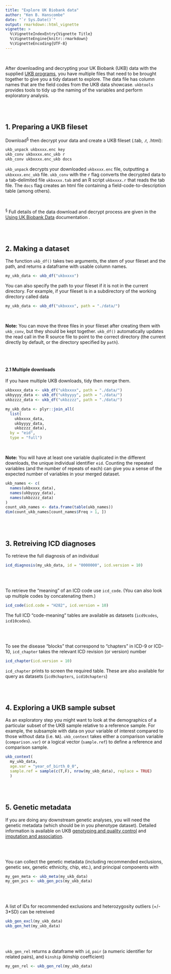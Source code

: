 ```yaml
---
title: "Explore UK Biobank data"
author: "Ken B. Hanscombe"
date: "`r Sys.Date()`"
output: rmarkdown::html_vignette
vignette: >
  %\VignetteIndexEntry{Vignette Title}
  %\VignetteEngine{knitr::rmarkdown}
  %\VignetteEncoding{UTF-8}
---
```


<br>

After downloading and decrypting your UK Biobank (UKB) data with the supplied [UKB programs](http://biobank.ctsu.ox.ac.uk/crystal/docs/UsingUKBData.pdf), you have multiple files that need to be brought together to give you a tidy dataset to explore. The data file has column names that are the field codes from the UKB data showcase. `ukbtools` provides tools to tidy up the naming of the variables and perform exploratory analysis. 

<br>
<br>


## 1. Preparing a UKB fileset

Download^§^ then decrypt your data and create a UKB fileset (.tab, .r, .html):

```bash
ukb_unpack ukbxxxx.enc key
ukb_conv ukbxxxx.enc_ukb r
ukb_conv ukbxxxx.enc_ukb docs

```


`ukb_unpack` decrypts your downloaded `ukbxxxx.enc` file, outputting a `ukbxxxx.enc_ukb` file. `ukb_conv` with the `r` flag converts the decrypted data to a tab-delimited file `ukbxxxx.tab` and an R script `ukbxxxx.r` that reads the tab file. The `docs` flag creates an html file containing a field-code-to-description table (among others).

<br>

^§^ Full details of the data download and decrypt process are given in the [Using UK Biobank Data](http://biobank.ctsu.ox.ac.uk/crystal/docs/UsingUKBData.pdf) documentation .

<br>
<br>


## 2. Making a dataset

The function `ukb_df()` takes two arguments, the stem of your fileset and the path, and returns a dataframe with usable column names. 


```r

my_ukb_data <- ukb_df("ukbxxxx")

```


You can also specify the path to your fileset if it is not in the current directory. For example, if your fileset is in a subdirectory of the working directory called data


```r

my_ukb_data <- ukb_df("ukbxxxx", path = "./data/")

```


<br>

__Note:__ You can move the three files in your fileset after creating them with `ukb_conv`, but they should be kept together. `ukb_df()` automatically updates the read call in the R source file to point to the correct directory (the current directly by default, or the directory specified by `path`).

<br>
<br>

#### 2.1 Multiple downloads

If you have multiple UKB downloads, tidy then merge them.

```r

ukbxxxx_data <- ukb_df("ukbxxxx", path = "./data/")
ukbyyyy_data <- ukb_df("ukbyyyy", path = "./data/")
ukbzzzz_data <- ukb_df("ukbzzzz", path = "./data/")

my_ukb_data <- plyr::join_all(
  list(
    ukbxxxx_data,
    ukbyyyy_data,
    ukbzzzz_data),
  by = "eid",
  type = "full")

```

<br>

__Note:__ You will have at least one variable duplicated in the different downloads, the unique individual identifier `eid`. Counting the repeated variables (and the number of repeats of each) can give you a sense of the expected number of variables in your merged dataset.

```r

ukb_names <- c(
  names(ukbxxxx_data),
  names(ukbyyyy_data),
  names(ukbzzzz_data)
)
count_ukb_names <- data.frame(table(ukb_names))
dim(count_ukb_names[count_names$Freq > 1, ])

```

<br>
<br>


## 3. Retreiving ICD diagnoses


To retrieve the full diagnosis of an individual

```r

icd_diagnosis(my_ukb_data, id = "0000000", icd.version = 10)

```

<br>
<br>

To retrieve the "meaning" of an ICD code use `icd_code`. (You can also look up multiple codes by concatenating them.)

```r

icd_code(icd.code = "H282", icd.version = 10)

```

The full ICD "code-meaning" tables are available as datasets (`icd9codes`, `icd10codes`).

<br>
<br>

To see the disease "blocks" that correspond to "chapters" in ICD-9 or ICD-10, `icd_chapter` takes the relevant ICD revision (or version) number

```r

icd_chapter(icd.version = 10)

```

`icd_chapter` prints to screen the required table. These are also available for query as datasets (`icd9chapters`, `icd10chapters`)

<br>
<br>


## 4. Exploring a UKB sample subset

As an exploratory step you might want to look at the demographics of a particular subset of the UKB sample relative to a reference sample. For example, the subsample with data on your variable of interest compared to those without data (i.e. `NA`). `ukb_context` takes either a comparison variable (`comparison.var`) or a logical vector (`sample.ref`) to define a reference and comparison sample.

```r

ukb_context(
  my_ukb_data,
  age.var = "year_of_birth_0_0",
  sample.ref = sample(c(T,F), nrow(my_ukb_data), replace = TRUE)
  )

```


<br>
<br>


## 5. Genetic metadata

If you are doing any downstream genetic analyses, you will need the genetic metadata (which should be in you phenotype dataset). Detailed information is available on UKB [genotyping and quality control](http://www.ukbiobank.ac.uk/wp-content/uploads/2014/04/UKBiobank_genotyping_QC_documentation-web.pdf) and [imputation and association](http://www.ukbiobank.ac.uk/wp-content/uploads/2014/04/imputation_documentation_May2015.pdf).

<br>
<br>

You can collect the genetic metadata (including recommended exclusions, genetic sex, genetic ethnicity, chip, etc.), and principal components with

```r

my_gen_meta <- ukb_meta(my_ukb_data)
my_gen_pcs <- ukb_gen_pcs(my_ukb_data)

```

<br>
<br>

A list of IDs for recommended exclusions and heterozygosity outliers (+/- 3*SD) can be retreived

```r

ukb_gen_excl(my_ukb_data)
ukb_gen_het(my_ukb_data)

```


<br>
<br>

`ukb_gen_rel` returns a dataframe with `id`, `pair` (a numeric identifier for related pairs), and `kinship` (kinship coefficient)

```r

my_gen_rel <- ukb_gen_rel(my_ukb_data)

```


<br>
<br>